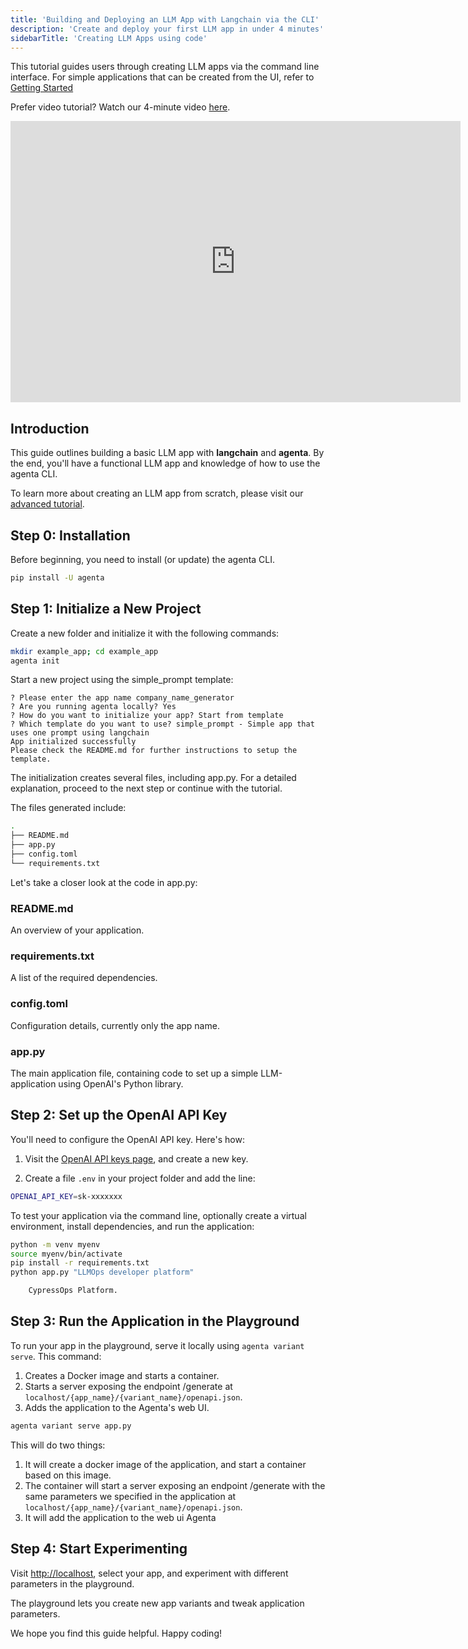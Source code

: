 ```yaml
---
title: 'Building and Deploying an LLM App with Langchain via the CLI'
description: 'Create and deploy your first LLM app in under 4 minutes'
sidebarTitle: 'Creating LLM Apps using code'
---
```


<Note>This tutorial guides users through creating LLM apps via the command line interface. For simple applications that can be created from the UI, refer to [Getting Started](/quickstart/getting-started-code) </Note>

Prefer video tutorial? Watch our 4-minute video [here](https://youtu.be/nggaRwDZM-0).


<iframe width="720" height="450" src="https://www.youtube.com/embed/nggaRwDZM-0?si=1m5Fhz4JHqgslGLC" title="YouTube video player" frameborder="0" allow="accelerometer; autoplay; clipboard-write; encrypted-media; gyroscope; picture-in-picture; web-share" allowfullscreen></iframe>

## Introduction

This guide outlines building a basic LLM app with **langchain** and **agenta**. By the end, you'll have a functional LLM app and knowledge of how to use the agenta CLI.

To learn more about creating an LLM app from scratch, please visit our [advanced tutorial](/tutorials/first-app-with-langchain).

## Step 0: Installation

Before beginning, you need to install (or update) the agenta CLI.

```bash
pip install -U agenta
```

## Step 1: Initialize a New Project

Create a new folder and initialize it with the following commands:

```bash
mkdir example_app; cd example_app
agenta init
```

Start a new project using the simple_prompt template:

````
? Please enter the app name company_name_generator
? Are you running agenta locally? Yes
? How do you want to initialize your app? Start from template
? Which template do you want to use? simple_prompt - Simple app that uses one prompt using langchain
App initialized successfully
Please check the README.md for further instructions to setup the template.
````

The initialization creates several files, including app.py. For a detailed explanation, proceed to the next step or continue with the tutorial.

<Accordion title="Understand the Generated Code">

The files generated include:

```bash
.
├── README.md
├── app.py
├── config.toml
└── requirements.txt
```

Let's take a closer look at the code in app.py:

### README.md
An overview of your application.

### requirements.txt
A list of the required dependencies.

### config.toml
Configuration details, currently only the app name.

### app.py
The main application file, containing code to set up a simple LLM-application using OpenAI's Python library.
</Accordion>

## Step 2: Set up the OpenAI API Key

You'll need to configure the OpenAI API key. Here's how:

1. Visit the [OpenAI API keys page](https://platform.openai.com/account/api-keys), and create a new key. 

2. Create a file `.env` in your project folder and add the line:
```bash
OPENAI_API_KEY=sk-xxxxxxx
```

<Accordion title="(Optional Step) Run the application from the CLI">

To test your application via the command line, optionally create a virtual environment, install dependencies, and run the application:

```bash
python -m venv myenv
source myenv/bin/activate
pip install -r requirements.txt
python app.py "LLMOps developer platform"

    CypressOps Platform.
```

</Accordion>

## Step 3: Run the Application in the Playground

To run your app in the playground, serve it locally using `agenta variant serve`. This command:

1. Creates a Docker image and starts a container.
2. Starts a server exposing the endpoint /generate at `localhost/{app_name}/{variant_name}/openapi.json`.
3. Adds the application to the Agenta's web UI.

```bash
agenta variant serve app.py
```

This will do two things:
1. It will create a docker image of the application, and start a container based on this image.
2. The container will start a server exposing an endpoint /generate with the same parameters we specified in the application at `localhost/{app_name}/{variant_name}/openapi.json`.
3. It will add the application to the web ui Agenta

## Step 4: Start Experimenting

Visit [http://localhost](http://localhost), select your app, and experiment with different parameters in the playground.

The playground lets you create new app variants and tweak application parameters.

We hope you find this guide helpful. Happy coding!
